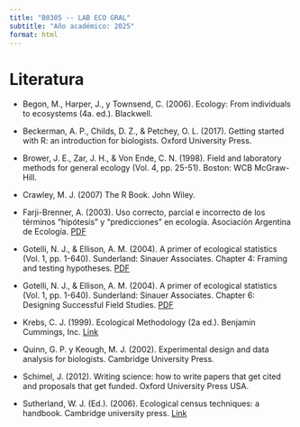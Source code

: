 ```yaml
---
title: "B0305 -- LAB ECO GRAL"
subtitle: "Año académico: 2025"
format: html
---
```


# Literatura

* Begon, M., Harper, J., y Townsend, C. (2006). Ecology: From individuals to ecosystems
(4a. ed.). Blackwell.

* Beckerman, A. P., Childs, D. Z., & Petchey, O. L. (2017). Getting started with R: an
introduction for biologists. Oxford University Press.

* Brower, J. E., Zar, J. H., & Von Ende, C. N. (1998). Field and laboratory methods for general
ecology (Vol. 4, pp. 25-51). Boston: WCB McGraw-Hill.

* Crawley, M. J. (2007) The R Book. John Wiley.

* Farji-Brenner, A. (2003). Uso correcto, parcial e incorrecto de los términos "hipótesis" y "predicciones" en ecología. Asociación Argentina de Ecología. <a href="references/Farji-Brenner-2003.pdf" target="_blank">PDF</a>

* Gotelli, N. J., & Ellison, A. M. (2004). A primer of ecological statistics (Vol. 1, pp. 1-640). Sunderland: Sinauer Associates. Chapter 4: Framing and testing hypotheses. <a href="references/Gotelli-2004-cap-4.pdf" target="_blank">PDF</a>

* Gotelli, N. J., & Ellison, A. M. (2004). A primer of ecological statistics (Vol. 1, pp. 1-640). Sunderland: Sinauer Associates. Chapter 6: Designing Successful Field Studies. <a href="references/Gotelli-2004-cap-6.pdf" target="_blank">PDF</a>

* Krebs, C. J. (1999). Ecological Methodology (2a ed.). Benjamin Cummings, Inc.
<a href="http://www.zoology.ubc.ca/~krebs/books.html" target="_blank">Link</a>

* Quinn, G. P. y Keough, M. J. (2002). Experimental design and data analysis for
biologists. Cambridge University Press.

* Schimel, J. (2012). Writing science: how to write papers that get cited and proposals
that get funded. Oxford University Press USA.

* Sutherland, W. J. (Ed.). (2006). Ecological census techniques: a handbook. Cambridge
university press. <a href="https://www.researchgate.net/publication/273070581_Ecological_Census_Techniques_A_Handbook" target="_blank" >Link</a>